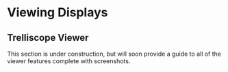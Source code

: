 # Viewing Displays

## Trelliscope Viewer

This section is under construction, but will soon provide a guide to all of the viewer features complete with screenshots.




